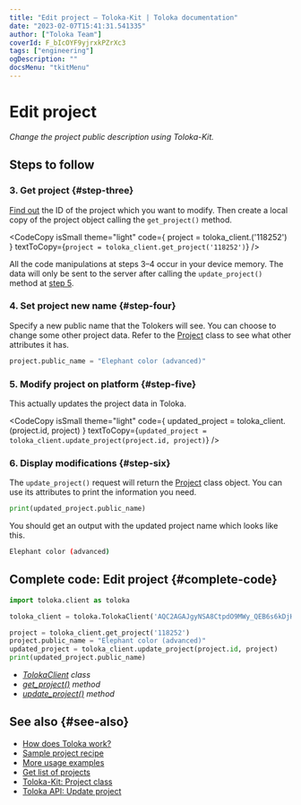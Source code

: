 ```yaml
---
title: "Edit project — Toloka-Kit | Toloka documentation"
date: "2023-02-07T15:41:31.541335"
author: ["Toloka Team"]
coverId: F_bIcOYF9yjrxkPZrXc3
tags: ["engineering"]
ogDescription: ""
docsMenu: "tkitMenu"
---
```



# Edit project

_Change the project public description using Toloka-Kit._

## Steps to follow

<Import/>

<Instantiate/>

### 3. Get project {#step-three}

[Find out](/docs-new/toloka-kit/recipes/get-projects) the ID of the project which you want to modify. Then create a local copy of the project object calling the `get_project()` method.

<CodeCopy
  isSmall
  theme="light"
  code={
    <HighlightChildren language="python">
      project = toloka_client.<Term term="get_project"><GetProject/></Term>('118252')
    </HighlightChildren>
  }
  textToCopy={`project = toloka_client.get_project('118252')`}
/>

<Note mode="restriction" title="Important">

All the code manipulations at steps 3–4 occur in your device memory. The data will only be sent to the server after calling the `update_project()` method at [step 5](#step-five).

</Note>

### 4. Set project new name {#step-four}

Specify a new public name that the Tolokers will see. You can choose to change some other project data. Refer to the [Project](/docs-new/toloka-kit/reference/toloka.client.project.Project) class to see what other attributes it has.

```python
project.public_name = "Elephant color (advanced)"
```

### 5. Modify project on platform {#step-five}

This actually updates the project data in Toloka.

<CodeCopy
  isSmall
  theme="light"
  code={
    <HighlightChildren language="python">
      updated_project = toloka_client.<Term term="update_project"><UpdateProject/></Term>(project.id, project)
    </HighlightChildren>
  }
  textToCopy={`updated_project = toloka_client.update_project(project.id, project)`}
/>

### 6. Display modifications {#step-six}

The `update_project()` request will return the [Project](/docs-new/toloka-kit/reference/toloka.client.project.Project) class object. You can use its attributes to print the information you need.

```python
print(updated_project.public_name)
```

You should get an output with the updated project name which looks like this.

```bash
Elephant color (advanced)
```

## Complete code: Edit project {#complete-code}

```python
import toloka.client as toloka

toloka_client = toloka.TolokaClient('AQC2AGAJgyNSA8CtpdO9MWy_QEB6s6kDjHUoElE', 'PRODUCTION')

project = toloka_client.get_project('118252')
project.public_name = "Elephant color (advanced)"
updated_project = toloka_client.update_project(project.id, project)
print(updated_project.public_name)
```

<Note mode="tip" title="List of classes and methods used in this recipe">

- _[TolokaClient](/docs-new/toloka-kit/reference/toloka.client.TolokaClient) class_
- _[get_project()](/docs-new/toloka-kit/reference/toloka.client.TolokaClient.get_project) method_
- _[update_project()](/docs-new/toloka-kit/reference/toloka.client.TolokaClient.update_project) method_

</Note>

## See also {#see-also}

- [How does Toloka work?](https://toloka.ai/en/docs/guide/concepts/overview)
- [Sample project recipe](/docs-new/toloka-kit/recipes/learn-basics)
- [More usage examples](/docs-new/toloka-kit/recipes/use-cases)
- [Get list of projects](/docs-new/toloka-kit/recipes/get-projects)
- [Toloka-Kit: Project class](/docs-new/toloka-kit/reference/toloka.client.project.Project)
- [Toloka API: Update project](https://toloka.ai/docs/api/api-reference/#put-/projects/-id-)
